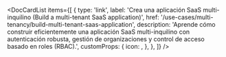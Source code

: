 
<DocCardList
  items={[
    {
      type: 'link',
      label: 'Crea una aplicación SaaS multi-inquilino (Build a multi-tenant SaaS application)',
      href: '/use-cases/multi-tenancy/build-multi-tenant-saas-application',
      description:
        'Aprende cómo construir eficientemente una aplicación SaaS multi-inquilino con autenticación robusta, gestión de organizaciones y control de acceso basado en roles (RBAC).',
      customProps: {
        icon: <OrganizationIcon />,
      },
    },
  ]}
/>
